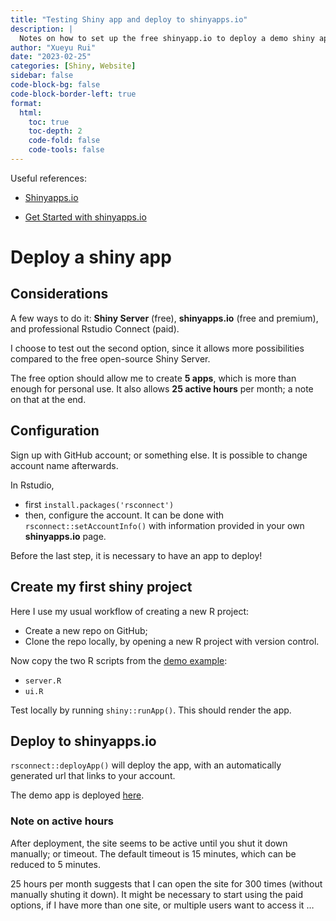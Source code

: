 ```yaml
---
title: "Testing Shiny app and deploy to shinyapps.io"
description: |
  Notes on how to set up the free shinyapp.io to deploy a demo shiny app.
author: "Xueyu Rui"
date: "2023-02-25"
categories: [Shiny, Website]
sidebar: false
code-block-bg: false
code-block-border-left: true
format: 
  html:
    toc: true
    toc-depth: 2
    code-fold: false
    code-tools: false
---
```


Useful references: 

* [Shinyapps.io](https://www.shinyapps.io/?_ga=2.153008955.389615798.1677342175-855156568.1676825759) 

* [Get Started with shinyapps.io](https://shiny.rstudio.com/articles/shinyapps.html?_ga=2.91218270.516609615.1677344806-1911681.1677344806)

# Deploy a shiny app 

## Considerations

A few ways to do it: **Shiny Server** (free), **shinyapps.io** (free and premium), and professional Rstudio Connect (paid). 

I choose to test out the second option, since it allows more possibilities compared to the free open-source Shiny Server.

The free option should allow me to create **5 apps**, which is more than enough for personal use. It also allows **25 active hours** per month; a note on that at the end.



## Configuration

Sign up with GitHub account; or something else. It is possible to change account name afterwards.

In Rstudio, 

* first `install.packages('rsconnect')`
* then, configure the account. It can be done with `rsconnect::setAccountInfo()` with information provided in your own **shinyapps.io** page.

Before the last step, it is necessary to have an app to deploy!

## Create my first shiny project

Here I use my usual workflow of creating a new R project: 

* Create a new repo on GitHub;
* Clone the repo locally, by opening a new R project with version control.

Now copy the two R scripts from the [demo example](https://shiny.rstudio.com/articles/shinyapps.html?_ga=2.91218270.516609615.1677344806-1911681.1677344806):

* `server.R`
* `ui.R`

Test locally by running `shiny::runApp()`. This should render the app.

## Deploy to shinyapps.io

`rsconnect::deployApp()` will deploy the app, with an automatically generated url that links to your account.

The demo app is deployed [here](https://chizapoth.shinyapps.io/shinydev/). 


### Note on active hours

After deployment, the site seems to be active until you shut it down manually; or timeout. The default timeout is 15 minutes, which can be reduced to 5 minutes. 

25 hours per month suggests that I can open the site for 300 times (without manually shuting it down). It might be necessary to start using the paid options, if I have more than one site, or multiple users want to access it ...




